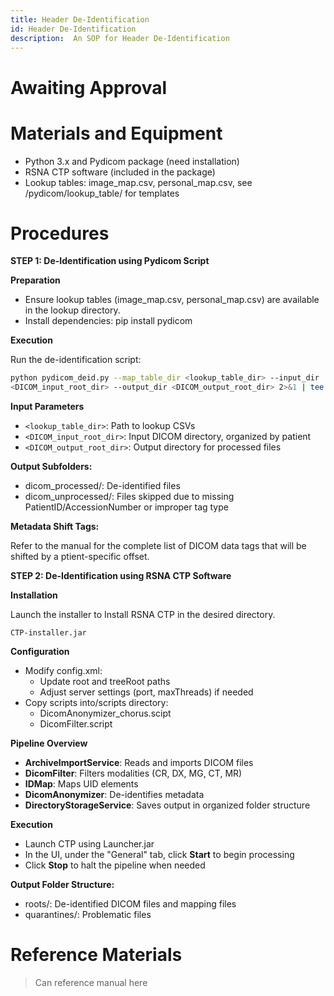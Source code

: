 ```yaml
---
title: Header De-Identification
id: Header De-Identification
description:  An SOP for Header De-Identification
---
```


# Awaiting Approval

# Materials and Equipment
- Python 3.x and Pydicom package (need installation)
- RSNA CTP software (included in the package)
- Lookup tables: image_map.csv, personal_map.csv, see /pydicom/lookup_table/ for templates

# Procedures

**STEP 1: De-Identification using Pydicom Script**

**Preparation**
- Ensure lookup tables (image_map.csv, personal_map.csv) are available in the lookup directory.
- Install dependencies:
            pip install pydicom

**Execution**

Run the de-identification script:

```bash
python pydicom_deid.py --map_table_dir <lookup_table_dir> --input_dir
<DICOM_input_root_dir> --output_dir <DICOM_output_root_dir> 2>&1 | tee logs.txt
```

**Input Parameters**

- `<lookup_table_dir>`: Path to lookup CSVs
- `<DICOM_input_root_dir>`: Input DICOM directory, organized by patient
- `<DICOM_output_root_dir>`: Output directory for processed files

**Output Subfolders:**
- dicom_processed/: De-identified files
- dicom_unprocessed/: Files skipped due to missing PatientID/AccessionNumber or improper tag type

**Metadata Shift Tags:**

Refer to the manual for the complete list of DICOM data tags that will be shifted by a ptient-specific offset.


**STEP 2: De-Identification using RSNA CTP Software**

**Installation**

Launch the installer to Install RSNA CTP in the desired directory.

 `CTP-installer.jar`

**Configuration**

- Modify config.xml:
  - Update root and treeRoot paths
  - Adjust server settings (port, maxThreads) if needed
- Copy scripts into/scripts directory:
  - DicomAnonymizer_chorus.scipt
  - DicomFilter.script

**Pipeline Overview**

- **ArchiveImportService**: Reads and imports DICOM files
- **DicomFilter**: Filters modalities (CR, DX, MG, CT, MR)
- **IDMap**: Maps UID elements
- **DicomAnonymizer**: De-identifies metadata
- **DirectoryStorageService**: Saves output in organized folder structure

**Execution**

- Launch CTP using Launcher.jar
- In the UI, under the "General" tab, click **Start** to begin processing
- Click **Stop** to halt the pipeline when needed

**Output Folder Structure:**

- roots/: De-identified DICOM files and mapping files
- quarantines/: Problematic files

# Reference Materials

> Can reference manual here
